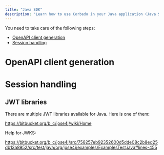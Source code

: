 ```yaml
---
title: "Java SDK"
description: "Learn how to use Corbado in your Java application (Java Spring/Spring Boot) even without an official Java SDK."
---
```



<NoSdkSupportIntro language="Java"></NoSdkSupportIntro>

You need to take care of the following steps:

- [OpenAPI client generation](#openapi-client-generation)
- [Session handling](#session-handling)

# OpenAPI client generation

<NoSdkOpenapiClientGeneration language="Java"></NoSdkOpenapiClientGeneration>

# Session handling

<NoSdkSessionHandling language="Java"></NoSdkSessionHandling>

## JWT libraries

There are multiple JWT libraries available for Java. Here is one of them:

https://bitbucket.org/b_c/jose4j/wiki/Home

Help for JWKS:

https://bitbucket.org/b_c/jose4j/src/756257eb92352600d5dde08c2b8ed25db13a8952/src/test/java/org/jose4j/examples/ExamplesTest.java#lines-455